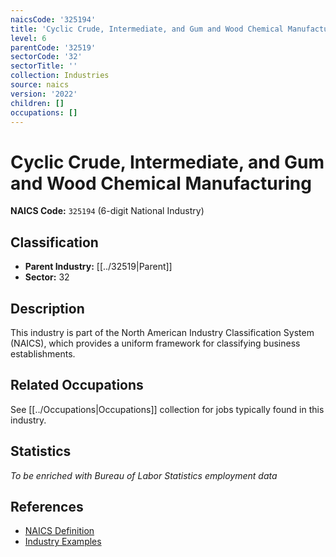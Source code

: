 ```yaml
---
naicsCode: '325194'
title: 'Cyclic Crude, Intermediate, and Gum and Wood Chemical Manufacturing'
level: 6
parentCode: '32519'
sectorCode: '32'
sectorTitle: ''
collection: Industries
source: naics
version: '2022'
children: []
occupations: []
---
```

# Cyclic Crude, Intermediate, and Gum and Wood Chemical Manufacturing

**NAICS Code:** `325194` (6-digit National Industry)

## Classification

- **Parent Industry:** [[../32519|Parent]]
- **Sector:** 32

## Description

This industry is part of the North American Industry Classification System (NAICS), which provides a uniform framework for classifying business establishments.

## Related Occupations

See [[../Occupations|Occupations]] collection for jobs typically found in this industry.

## Statistics

*To be enriched with Bureau of Labor Statistics employment data*

## References

- [NAICS Definition](https://www.census.gov/naics/)
- [Industry Examples](https://www.census.gov/naics/2022NAICS/)
